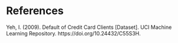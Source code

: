 # References

Yeh, I. (2009). Default of Credit Card Clients [Dataset]. UCI Machine Learning Repository. https://doi.org/10.24432/C55S3H.
